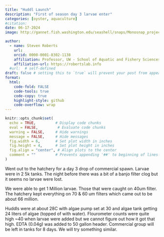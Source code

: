 ```yaml
---
title: "Huddl Launch"
description: "First of season day 3 larvae enter"
categories: [oyster, aquaculture]
#citation: 
date: 06-17-2024
image: http://gannet.fish.washington.edu/seashell/snaps/Monosnap_project-ostrea-chil__RStudio_Server_2024-06-15_17-21-46.png # finding a good image

author:
  - name: Steven Roberts
    url: 
    orcid: 0000-0001-8302-1138
    affiliation: Professor, UW - School of Aquatic and Fishery Sciences
    affiliation-url: https://robertslab.info
  #url:  # self-defined
draft: false # setting this to `true` will prevent your post from appearing on your listing page until you're ready!
format:
  html:
    code-fold: FALSE
    code-tools: true
    code-copy: true
    highlight-style: github
    code-overflow: wrap
---
```


```r
knitr::opts_chunk$set(
  echo = TRUE,         # Display code chunks
  eval = FALSE,         # Evaluate code chunks
  warning = FALSE,     # Hide warnings
  message = FALSE,     # Hide messages
  fig.width = 6,       # Set plot width in inches
  fig.height = 4,      # Set plot height in inches
  fig.align = "center", # Align plots to the center
  comment = ""         # Prevents appending '##' to beginning of lines in code analyses
)
```

Went out to the hatchery for a day 3 drop of commercial spawn. Larvae were in 2 5k tanks. The night before there was a bit of a banjo filter clog but it seems no larvae were lost.

We were able to get 1 Million larvae. Those that were caught on 40um filter. The hatchery kept everything on 70 & 60 um filters which came out to be about 66 million.

Huddls were at about 28C with algae pump set at 30 and algae tank getting 24 liters of algae (topped of with water). Flourometer counts were quite high \~40 when larvae were added but we cannot figure out how it got that high. EDTA (0.04g) was added to 50 gallon header. Commercial group will be left in tanks for 8 days. We will try something similar.
